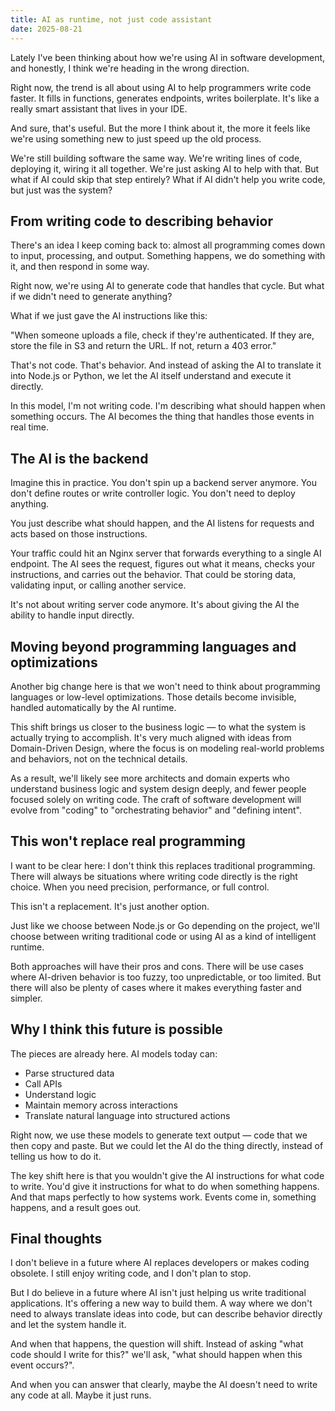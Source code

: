 ```yaml
---
title: AI as runtime, not just code assistant
date: 2025-08-21
---
```


Lately I've been thinking about how we're using AI in software development, and honestly, I think we're heading in the wrong direction.

Right now, the trend is all about using AI to help programmers write code faster. It fills in functions, generates endpoints, writes boilerplate. It's like a really smart assistant that lives in your IDE.

And sure, that's useful. But the more I think about it, the more it feels like we're using something new to just speed up the old process.

We're still building software the same way. We're writing lines of code, deploying it, wiring it all together. We're just asking AI to help with that. But what if AI could skip that step entirely? What if AI didn't help you write code, but just was the system?

## From writing code to describing behavior

There's an idea I keep coming back to: almost all programming comes down to input, processing, and output. Something happens, we do something with it, and then respond in some way.

Right now, we're using AI to generate code that handles that cycle. But what if we didn't need to generate anything?

What if we just gave the AI instructions like this:

"When someone uploads a file, check if they're authenticated. If they are, store the file in S3 and return the URL. If not, return a 403 error."

That's not code. That's behavior. And instead of asking the AI to translate it into Node.js or Python, we let the AI itself understand and execute it directly.

In this model, I'm not writing code. I'm describing what should happen when something occurs. The AI becomes the thing that handles those events in real time.

## The AI is the backend

Imagine this in practice. You don't spin up a backend server anymore. You don't define routes or write controller logic. You don't need to deploy anything.

You just describe what should happen, and the AI listens for requests and acts based on those instructions.

Your traffic could hit an Nginx server that forwards everything to a single AI endpoint. The AI sees the request, figures out what it means, checks your instructions, and carries out the behavior. That could be storing data, validating input, or calling another service.

It's not about writing server code anymore. It's about giving the AI the ability to handle input directly.

## Moving beyond programming languages and optimizations

Another big change here is that we won't need to think about programming languages or low-level optimizations. Those details become invisible, handled automatically by the AI runtime.

This shift brings us closer to the business logic — to what the system is actually trying to accomplish. It's very much aligned with ideas from Domain-Driven Design, where the focus is on modeling real-world problems and behaviors, not on the technical details.

As a result, we'll likely see more architects and domain experts who understand business logic and system design deeply, and fewer people focused solely on writing code. The craft of software development will evolve from "coding" to "orchestrating behavior" and "defining intent".

## This won't replace real programming

I want to be clear here: I don't think this replaces traditional programming. There will always be situations where writing code directly is the right choice. When you need precision, performance, or full control.

This isn't a replacement. It's just another option.

Just like we choose between Node.js or Go depending on the project, we'll choose between writing traditional code or using AI as a kind of intelligent runtime.

Both approaches will have their pros and cons. There will be use cases where AI-driven behavior is too fuzzy, too unpredictable, or too limited. But there will also be plenty of cases where it makes everything faster and simpler.

## Why I think this future is possible

The pieces are already here. AI models today can:

- Parse structured data
- Call APIs
- Understand logic
- Maintain memory across interactions
- Translate natural language into structured actions

Right now, we use these models to generate text output — code that we then copy and paste. But we could let the AI do the thing directly, instead of telling us how to do it.

The key shift here is that you wouldn't give the AI instructions for what code to write. You'd give it instructions for what to do when something happens. And that maps perfectly to how systems work. Events come in, something happens, and a result goes out.

## Final thoughts

I don't believe in a future where AI replaces developers or makes coding obsolete. I still enjoy writing code, and I don't plan to stop.

But I do believe in a future where AI isn't just helping us write traditional applications. It's offering a new way to build them. A way where we don't need to always translate ideas into code, but can describe behavior directly and let the system handle it.

And when that happens, the question will shift. Instead of asking "what code should I write for this?" we'll ask, "what should happen when this event occurs?".

And when you can answer that clearly, maybe the AI doesn't need to write any code at all. Maybe it just runs.